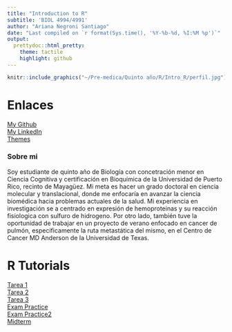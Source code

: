 ```yaml
---
title: "Introduction to R"
subtitle: 'BIOL 4994/4991'
author: "Ariana Negroni Santiago"
date: "Last compiled on `r format(Sys.time(), '%Y-%b-%d, %I:%M %p')`"
output:
  prettydoc::html_pretty:
    theme: tactile
    highlight: github
---
```


<div style="text-align: center;">

```r
knitr::include_graphics("~/Pre-medica/Quinto año/R/Intro_R/perfil.jpg")
``` 
</div>

# Enlaces
[My Github](https://github.com/ariana-negroni)  
[My LinkedIn](www.linkedin.com/in/ariananegroni)  
[Themes](http://jekyllthemes.org/page5/)

### Sobre mi
Soy estudiante de quinto año de Biología con concetración menor en Ciencia Cognitiva y certificación en Bioquímica de la Universidad de Puerto Rico, recinto de Mayagüez.
Mi meta es hacer un grado doctoral en ciencia molecular y translacional, donde me enfocaría
en avanzar la ciencia biomédica hacia problemas actuales de la salud. Mi experiencia en investigación
se a centrado en expresión de hemoproteinas y su reacción fisiologica con sulfuro de hidrogeno.
Por otro lado, también tuve la oportunidad de trabajar en un proyecto de verano enfocado
en cancer de pulmón, especificamente la ruta metastática del mismo, en el Centro de Cancer
MD Anderson de la Universidad de Texas.


# R Tutorials
[Tarea 1](Rtutorials/R-tutorials-1.html)   
[Tarea 2](Rtutorials/R-tutorials-2.html)   
[Tarea 3](Rtutorials/R-tutorials-3.html)    
[Exam Practice](Rtutorials\ExamPractice.html)    
[Exam Practice2](Rtutorials\ExamPractice2.html)    
[Midterm](Rtutorials\Midterm.html)
